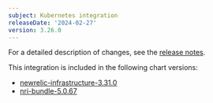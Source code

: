 ```yaml
---
subject: Kubernetes integration
releaseDate: '2024-02-27'
version: 3.26.0
---
```


For a detailed description of changes, see the [release notes](https://github.com/newrelic/nri-kubernetes/releases/tag/v3.26.0).

This integration is included in the following chart versions:

* [newrelic-infrastructure-3.31.0](https://github.com/newrelic/nri-kubernetes/releases/tag/newrelic-infrastructure-3.31.0)
* [nri-bundle-5.0.67](https://github.com/newrelic/helm-charts/releases/tag/nri-bundle-5.0.67)
